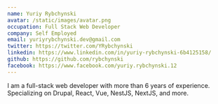 ```yaml
---
name: Yuriy Rybchynski
avatar: /static/images/avatar.png
occupation: Full Stack Web Developer
company: Self Employed
email: yuriyrybchynski.dev@gmail.com
twitter: https://twitter.com/YRybchynski
linkedin: https://www.linkedin.com/in/yuriy-rybchynski-6b4125158/
github: https://github.com/rybchynski
facebook: https://www.facebook.com/yuriy.rybchynski.12
---
```


I am a full-stack web developer with more than 6 years of experience. Specializing on Drupal, React, Vue, NestJS, NextJS, and more.
